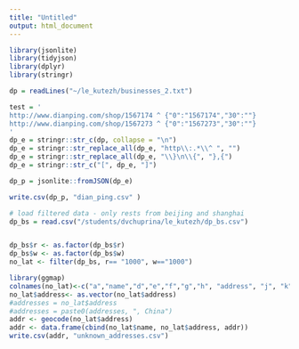 ```yaml
---
title: "Untitled"
output: html_document
---
```


```r
library(jsonlite)
library(tidyjson)  
library(dplyr) 
library(stringr) 

dp = readLines("~/le_kutezh/businesses_2.txt")

test = '
http://www.dianping.com/shop/1567174 ^ {"0":"1567174","30":""}
http://www.dianping.com/shop/1567273 ^ {"0":"1567273","30":""}
'
dp_e = stringr::str_c(dp, collapse = "\n")
dp_e = stringr::str_replace_all(dp_e, "http\\:.*\\^ ", "")
dp_e = stringr::str_replace_all(dp_e, "\\}\n\\{", "},{")
dp_e = stringr::str_c("[", dp_e, "]")

dp_p = jsonlite::fromJSON(dp_e)

write.csv(dp_p, "dian_ping.csv" )
```

```r
# load filtered data - only rests from beijing and shanghai
dp_bs = read.csv("/students/dvchuprina/le_kutezh/dp_bs.csv")


dp_bs$r <- as.factor(dp_bs$r)
dp_bs$w <- as.factor(dp_bs$w)
no_lat <- filter(dp_bs, r== "1000", w=="1000")

library(ggmap)
colnames(no_lat)<-c("a","name","d","e","f","g","h", "address", "j", "k","l","p","r","w","x")
no_lat$address<- as.vector(no_lat$address)
#addresses = no_lat$address
#addresses = paste0(addresses, ", China")
addr <- geocode(no_lat$address)
addr <- data.frame(cbind(no_lat$name, no_lat$address, addr))
write.csv(addr, "unknown_addresses.csv")
 
```


